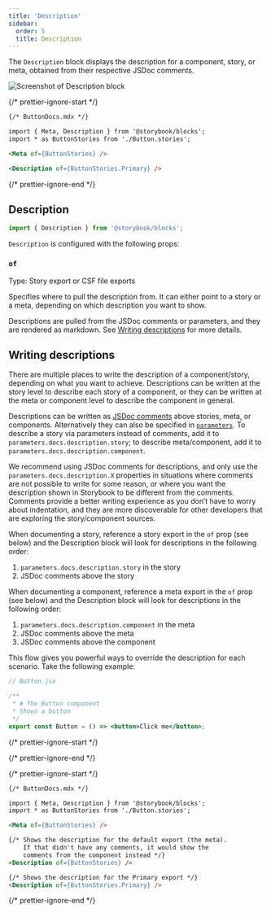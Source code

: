 ```yaml
---
title: 'Description'
sidebar:
  order: 5
  title: Description
---
```


<YouTubeCallout id="uAA1JvLcl-w" title="Avoid Documentation Nightmares with Storybook's Description Doc Block" params="start=84" />

The `Description` block displays the description for a component, story, or meta, obtained from their respective JSDoc comments.

![Screenshot of Description block](../../_assets/doc-block-title-subtitle-description.png)

{/* prettier-ignore-start */}

```md
{/* ButtonDocs.mdx */}

import { Meta, Description } from '@storybook/blocks';
import * as ButtonStories from './Button.stories';

<Meta of={ButtonStories} />

<Description of={ButtonStories.Primary} />
```

{/* prettier-ignore-end */}

## Description

```js
import { Description } from '@storybook/blocks';
```

`Description` is configured with the following props:

### `of`

Type: Story export or CSF file exports

Specifies where to pull the description from. It can either point to a story or a meta, depending on which description you want to show.

Descriptions are pulled from the JSDoc comments or parameters, and they are rendered as markdown. See [Writing descriptions](#writing-descriptions) for more details.

## Writing descriptions

There are multiple places to write the description of a component/story, depending on what you want to achieve. Descriptions can be written at the story level to describe each story of a component, or they can be written at the meta or component level to describe the component in general.

Descriptions can be written as [JSDoc comments](https://jsdoc.app/about-getting-started.html) above stories, meta, or components. Alternatively they can also be specified in [`parameters`](../../writing-stories/parameters.mdx). To describe a story via parameters instead of comments, add it to `parameters.docs.description.story`; to describe meta/component, add it to `parameters.docs.description.component`.

We recommend using JSDoc comments for descriptions, and only use the `parameters.docs.description.X` properties in situations where comments are not possible to write for some reason, or where you want the description shown in Storybook to be different from the comments. Comments provide a better writing experience as you don’t have to worry about indentation, and they are more discoverable for other developers that are exploring the story/component sources.

When documenting a story, reference a story export in the `of` prop (see below) and the Description block will look for descriptions in the following order:

1. `parameters.docs.description.story` in the story
2. JSDoc comments above the story

When documenting a component, reference a meta export in the `of` prop (see below) and the Description block will look for descriptions in the following order:

1. `parameters.docs.description.component` in the meta
2. JSDoc comments above the meta
3. JSDoc comments above the component

This flow gives you powerful ways to override the description for each scenario. Take the following example:

```jsx
// Button.jsx

/**
 * # The Button component
 * Shows a button
 */
export const Button = () => <button>Click me</button>;
```

{/* prettier-ignore-start */}

<CodeSnippets path="api-doc-block-description-example.md" />

{/* prettier-ignore-end */}

{/* prettier-ignore-start */}

```md
{/* ButtonDocs.mdx */}

import { Meta, Description } from '@storybook/blocks';
import * as ButtonStories from './Button.stories';

<Meta of={ButtonStories} />

{/* Shows the description for the default export (the meta).
    If that didn't have any comments, it would show the 
    comments from the component instead */}
<Description of={ButtonStories} />

{/* Shows the description for the Primary export */}
<Description of={ButtonStories.Primary} />
```

{/* prettier-ignore-end */}
